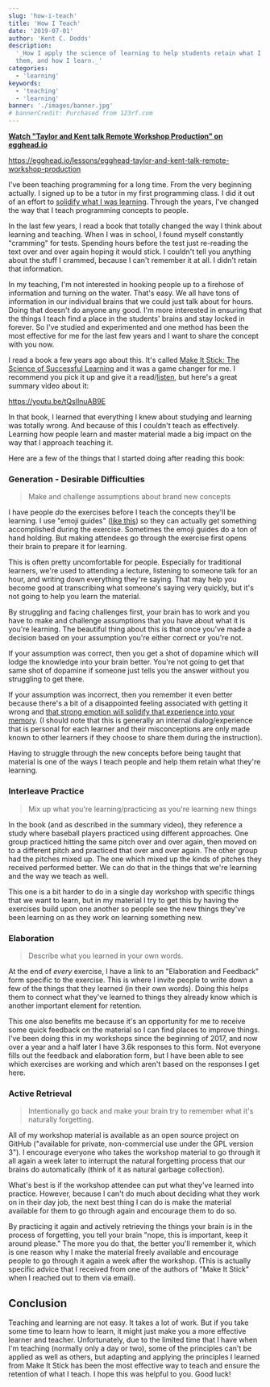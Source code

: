 ```yaml
---
slug: 'how-i-teach'
title: 'How I Teach'
date: '2019-07-01'
author: 'Kent C. Dodds'
description:
  '_How I apply the science of learning to help students retain what I teach
  them, and how I learn._'
categories:
  - 'learning'
keywords:
  - 'teaching'
  - 'learning'
banner: './images/banner.jpg'
# bannerCredit: Purchased from 123rf.com
---
```


**[Watch "Taylor and Kent talk Remote Workshop Production" on egghead.io](https://egghead.io/lessons/egghead-taylor-and-kent-talk-remote-workshop-production)**

https://egghead.io/lessons/egghead-taylor-and-kent-talk-remote-workshop-production

I've been teaching programming for a long time. From the very beginning
actually. I signed up to be a tutor in my first programming class. I did it out
of an effort to
[solidify what I was learning](/blog/solidifying-what-you-learn). Through the
years, I've changed the way that I teach programming concepts to people.

In the last few years, I read a book that totally changed the way I think about
learning and teaching. When I was in school, I found myself constantly
"cramming" for tests. Spending hours before the test just re-reading the text
over and over again hoping it would stick. I couldn't tell you anything about
the stuff I crammed, because I can't remember it at all. I didn't retain that
information.

In my teaching, I'm not interested in hooking people up to a firehose of
information and turning on the water. That's easy. We all have tons of
information in our individual brains that we could just talk about for hours.
Doing that doesn't do anyone any good. I'm more interested in ensuring that the
things I teach find a place in the students' brains and stay locked in forever.
So I've studied and experimented and one method has been the most effective for
me for the last few years and I want to share the concept with you now.

I read a book a few years ago about this. It's called
[Make It Stick: The Science of Successful Learning](https://makeitstick.net) and
it was a game changer for me. I recommend you pick it up and give it a
read/[listen](https://www.audible.com/pd/Make-It-Stick-Audiobook/B00M0EO7EY),
but here's a great summary video about it:

https://youtu.be/tQsIlnuAB9E

In that book, I learned that everything I knew about studying and learning was
totally wrong. And because of this I couldn't teach as effectively. Learning how
people learn and master material made a big impact on the way that I approach
teaching it.

Here are a few of the things that I started doing after reading this book:

### Generation - Desirable Difficulties

> Make and challenge assumptions about brand new concepts

I have people _do_ the exercises before I teach the concepts they'll be
learning. I use "emoji guides"
([like this](https://github.com/kentcdodds/react-fundamentals/blob/b230ea412aaaca50ecf2537c0cf72516cd0e68e1/src/exercises/06.js#L6-L18))
so they can actually get something accomplished during the exercise. Sometimes
the emoji guides do a ton of hand holding. But making attendees go through the
exercise first opens their brain to prepare it for learning.

This is often pretty uncomfortable for people. Especially for traditional
learners, we're used to attending a lecture, listening to someone talk for an
hour, and writing down everything they're saying. That may help you become good
at transcribing what someone's saying very quickly, but it's not going to help
you learn the material.

By struggling and facing challenges first, your brain has to work and you have
to make and challenge assumptions that you have about what it is you're
learning. The beautiful thing about this is that once you've made a decision
based on your assumption you're either correct or you're not.

If your assumption was correct, then you get a shot of dopamine which will lodge
the knowledge into your brain better. You're not going to get that same shot of
dopamine if someone just tells you the answer without you struggling to get
there.

If your assumption was incorrect, then you remember it even better because
there's a bit of a disappointed feeling associated with getting it wrong and
[that strong emotion will solidify that experience into your memory](https://www.ncbi.nlm.nih.gov/pmc/articles/PMC5573739).
(I should note that this is generally an internal dialog/experience that is
personal for each learner and their misconceptions are only made known to other
learners if they choose to share them during the instruction).

Having to struggle through the new concepts before being taught that material is
one of the ways I teach people and help them retain what they're learning.

### Interleave Practice

> Mix up what you're learning/practicing as you're learning new things

In the book (and as described in the summary video), they reference a study
where baseball players practiced using different approaches. One group practiced
hitting the same pitch over and over again, then moved on to a different pitch
and practiced that over and over again. The other group had the pitches mixed
up. The one which mixed up the kinds of pitches they received performed better.
We can do that in the things that we're learning and the way we teach as well.

This one is a bit harder to do in a single day workshop with specific things
that we want to learn, but in my material I try to get this by having the
exercises build upon one another so people see the new things they've been
learning on as they work on learning something new.

### Elaboration

> Describe what you learned in your own words.

At the end of _every_ exercise, I have a link to an "Elaboration and Feedback"
form specific to the exercise. This is where I invite people to write down a few
of the things that they learned (in their own words). Doing this helps them to
connect what they've learned to things they already know which is another
important element for retention.

This one also benefits me because it's an opportunity for me to receive some
quick feedback on the material so I can find places to improve things. I've been
doing this in my workshops since the beginning of 2017, and now over a year and
a half later I have 3.6k responses to this form. Not everyone fills out the
feedback and elaboration form, but I have been able to see which exercises are
working and which aren't based on the responses I get here.

### Active Retrieval

> Intentionally go back and make your brain try to remember what it's naturally
> forgetting.

All of my workshop material is available as an open source project on GitHub
("available for private, non-commercial use under the GPL version 3"). I
encourage everyone who takes the workshop material to go through it all again a
week later to interrupt the natural forgetting process that our brains do
automatically (think of it as natural garbage collection).

What's best is if the workshop attendee can put what they've learned into
practice. However, because I can't do much about deciding what they work on in
their day job, the next best thing I can do is make the material available for
them to go through again and encourage them to do so.

By practicing it again and actively retrieving the things your brain is in the
process of forgetting, you tell your brain "nope, this is important, keep it
around please." The more you do that, the better you'll remember it, which is
one reason why I make the material freely available and encourage people to go
through it again a week after the workshop. (This is actually specific advice
that I received from one of the authors of "Make It Stick" when I reached out to
them via email).

## Conclusion

Teaching and learning are not easy. It takes a lot of work. But if you take some
time to learn how to learn, it might just make you a more effective learner and
teacher. Unfortunately, due to the limited time that I have when I'm teaching
(normally only a day or two), some of the principles can't be applied as well as
others, but adapting and applying the principles I learned from Make It Stick
has been the most effective way to teach and ensure the retention of what I
teach. I hope this was helpful to you. Good luck!
